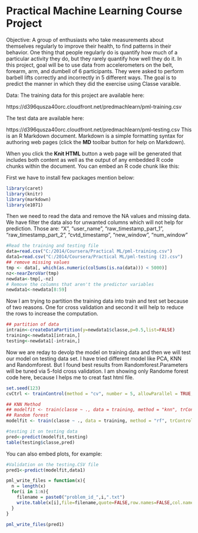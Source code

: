 Practical Machine Learning Course Project
========================================================


Objective:  A group of enthusiasts who take measurements about themselves regularly to improve their health, to find patterns in their behavior. One thing that people regularly do is quantify how much of a particular activity they do, but they rarely quantify how well they do it. In this project, goal will be to use data from accelerometers on the belt, forearm, arm, and dumbell of 6 participants. They were asked to perform barbell lifts correctly and incorrectly in 5 different ways. The goal is to predict the manner in which they did the exercise using Classe varaible. 

Data: 
The training data for this project are available here: 

https://d396qusza40orc.cloudfront.net/predmachlearn/pml-training.csv

The test data are available here: 

https://d396qusza40orc.cloudfront.net/predmachlearn/pml-testing.csv
This is an R Markdown document. Markdown is a simple formatting syntax for authoring web pages (click the **MD** toolbar button for help on Markdown).

When you click the **Knit HTML** button a web page will be generated that includes both content as well as the output of any embedded R code chunks within the document. You can embed an R code chunk like this:

First we have to install few packages mention below:

```r
library(caret)
library(knitr)
library(markdown)
library(e1071)
```

Then we need to read the data and remove the NA values and missing data. We have filter the data also for unwanted columns which will not help for prediction. Those are: "X", "user_name", "raw_timestamp_part_1", "raw_timestamp_part_2", 
              "cvtd_timestamp", "new_window", "num_window"

```r
#Read the training and testing file
data=read.csv("C:/2014/Coursera/Practical ML/pml-training.csv")
data1=read.csv("C:/2014/Coursera/Practical ML/pml-testing (2).csv")
## remove missing values
tmp <- data[, which(as.numeric(colSums(is.na(data))) < 5000)]
nz<-nearZeroVar(tmp)
newdata<-tmp[,-nz]
# Remove the columns that aren't the predictor variables
newdata1<-newdata[8:59]
```
Now I am trying to partition the training data into train and test set because of two reasons. One for cross validation and second it will help to reduce the rows to increase the computation.

```r
## partition of data
intrain<-createDataPartition(y=newdata1$classe,p=0.5,list=FALSE)
training<-newdata1[intrain,]
testing<-newdata1[-intrain,]
```
Now we are reday to devolp the model on training data and then we will test our model on testing data set. I have tried different model like PCA, KNN and Randomforest. But I found best results from Randomforest.Parameters will be tuned via 5-fold cross validation. I am showing only Randome forest code here, because I helps me to creat fast html file.

```r
set.seed(123)
cvCtrl <- trainControl(method = "cv", number = 5, allowParallel = TRUE, verboseIter = TRUE)

## KNN Method
## modelfit <- train(classe ~ ., data = training, method = "knn", trControl = cvCtrl)
## Random forest
modelfit <- train(classe ~ ., data = training, method = "rf", trControl = cvCtrl)

#testing it on testing data
pred<-predict(modelfit,testing)
table(testing$classe,pred)
```
You can also embed plots, for example:

```r
#Validation on the testing.CSV file
pred1<-predict(modelfit,data1)

pml_write_files = function(x){
  n = length(x)
  for(i in 1:n){
    filename = paste0("problem_id_",i,".txt")
    write.table(x[i],file=filename,quote=FALSE,row.names=FALSE,col.names=FALSE)
  }
}

pml_write_files(pred1)
```